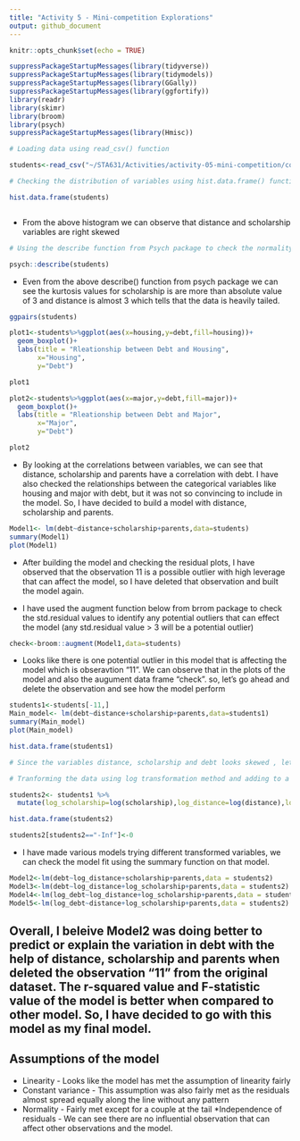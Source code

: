 ```yaml
---
title: "Activity 5 - Mini-competition Explorations"
output: github_document
---
```


```r
knitr::opts_chunk$set(echo = TRUE)
```



```r
suppressPackageStartupMessages(library(tidyverse))
suppressPackageStartupMessages(library(tidymodels))
suppressPackageStartupMessages(library(GGally))
suppressPackageStartupMessages(library(ggfortify))
library(readr)
library(skimr)
library(broom)
library(psych)
suppressPackageStartupMessages(library(Hmisc))

```


```r
# Loading data using read_csv() function

students<-read_csv("~/STA631/Activities/activity-05-mini-competition/competition-files/data/allendale-students.csv",show_col_types = FALSE)

# Checking the distribution of variables using hist.data.frame() function from Hmisc package

hist.data.frame(students)



```
* From the above histogram we can observe that distance and scholarship variables are right skewed


```r
# Using the describe function from Psych package to check the normality of variables by using skewness and kurtosis values

psych::describe(students)

```
* Even from the above describe() function from psych package we can see the kurtosis values for scholarship is are more than absolute value of 3 and distance is almost 3 which tells that the data is heavily tailed.


```r
ggpairs(students)
```



```r
plot1<-students%>%ggplot(aes(x=housing,y=debt,fill=housing))+
  geom_boxplot()+
  labs(title = "Rleationship between Debt and Housing",
       x="Housing",
       y="Debt")

plot1

plot2<-students%>%ggplot(aes(x=major,y=debt,fill=major))+
  geom_boxplot()+
  labs(title = "Rleationship between Debt and Major",
       x="Major",
       y="Debt")

plot2

```


* By looking at the correlations between variables, we can see that distance, scholarship and parents have a correlation with debt. I have also checked the relationships between the categorical variables like housing and major with debt, but it was not so convincing to include in the model. So, I have decided to build a model with distance, scholarship and parents.


```r
Model1<- lm(debt~distance+scholarship+parents,data=students)
summary(Model1)
plot(Model1)
```

* After building the model and checking the residual plots, I have observed that the observation 11 is a possible outlier with high leverage that can affect the model, so I have deleted that observation and built the model again.


* I have used the augment function below from brrom package to check the std.residual values to identify any potential outliers that can effect the model (any std.residual value > 3 will be a potential outlier)


```r
check<-broom::augment(Model1,data=students)
```

* Looks like there is one potential outlier in this model that is affecting the model which is obseravtion "11". We can observe that in the plots of the model and also the augument data frame "check". so, let's go ahead and delete the observation and see how the model perform 


```r
students1<-students[-11,]
Main_model<- lm(debt~distance+scholarship+parents,data=students1)
summary(Main_model)
plot(Main_model)
```


```r
hist.data.frame(students1)

# Since the variables distance, scholarship and debt looks skewed , lets try to use the log transformation for these variables to see if there is any difference in the model fit.

# Tranforming the data using log transformation method and adding to a new data frame students2

students2<- students1 %>%
  mutate(log_scholarship=log(scholarship),log_distance=log(distance),log_debt=log(debt))

hist.data.frame(students2)

```


```r
students2[students2=="-Inf"]<-0

```

* I have made various models trying different transformed variables, we can check the model fit using the summary function on that model.

```r
Model2<-lm(debt~log_distance+scholarship+parents,data = students2)
Model3<-lm(debt~log_distance+log_scholarship+parents,data = students2)
Model4<-lm(log_debt~log_distance+log_scholarship+parents,data = students2)
Model5<-lm(log_debt~distance+log_scholarship+parents,data = students2)

```







## Overall, I beleive Model2 was doing better to predict or explain the variation in debt with the help of distance, scholarship and parents when deleted the observation "11" from the original dataset. The r-squared value and F-statistic value of the model is better when compared to other model. So, I have decided to go with this model as my final model.



## Assumptions of the model

* Linearity - Looks like the model has met the assumption of linearity fairly
* Constant variance - This assumption was also fairly met as the residuals almost spread equally along the line without any pattern
* Normality - Fairly met except for a couple at the tail
*Independence of residuals - We can see there are no influential observation that can affect other observations and the model. 











